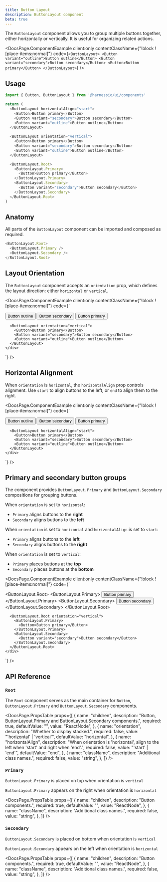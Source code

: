 ```yaml
---
title: Button Layout
description: ButtonLayout component
beta: true
---
```


The `ButtonLayout` component allows you to group multiple buttons together, either horizontally or vertically. It is useful for organizing related actions.


<DocsPage.ComponentExample
  client:only
  contentClassName={"!block ![place-items:normal]"}
  code={`
    <ButtonLayout>
      <Button variant="outline">Button outline</Button>
      <Button variant="secondary">Button secondary</Button>
      <Button>Button primary</Button>
    </ButtonLayout>
  `}
/>

## Usage

```typescript jsx
import { Button, ButtonLayout } from '@harnessio/ui/components'

return (
  <ButtonLayout horizontalAlign="start">
    <Button>Button primary</Button>
    <Button variant="secondary">Button secondary</Button>
    <Button variant="outline">Button outline</Button>
  </ButtonLayout>

  <ButtonLayout orientation="vertical">
    <Button>Button primary</Button>
    <Button variant="secondary">Button secondary</Button>
    <Button variant="outline">Button outline</Button>
  </ButtonLayout>

  <ButtonLayout.Root>
    <ButtonLayout.Primary>
      <Button>Button primary</Button>
    </ButtonLayout.Primary>
    <ButtonLayout.Secondary>
      <Button variant="secondary">Button secondary</Button>
    </ButtonLayout.Secondary>
  </ButtonLayout.Root>
)
```

## Anatomy

All parts of the `ButtonLayout` component can be imported and composed as required.

```typescript jsx
<ButtonLayout.Root>
  <ButtonLayout.Primary />
  <ButtonLayout.Secondary />
</ButtonLayout.Root>
```

## Layout Orientation

The `ButtonLayout` component accepts an `orientation` prop, which defines the layout direction: either `horizontal` or `vertical`.

<DocsPage.ComponentExample
  client:only
  contentClassName={"!block ![place-items:normal]"}
  code={`
    <div className="flex flex-col gap-cn-3xl">
      <ButtonLayout>
        <Button variant="outline">Button outline</Button>
        <Button variant="secondary">Button secondary</Button>
        <Button>Button primary</Button>
      </ButtonLayout>

      <ButtonLayout orientation="vertical">
        <Button>Button primary</Button>
        <Button variant="secondary">Button secondary</Button>
        <Button variant="outline">Button outline</Button>
      </ButtonLayout>
    </div>

`}
/>

## Horizontal Alignment

When `orientation` is `horizontal`, the `horizontalAlign` prop controls alignment. Use `start` to align buttons to the left, or `end` to align them to the right.

<DocsPage.ComponentExample
  client:only
  contentClassName={"!block ![place-items:normal]"}
  code={`
    <div className="flex flex-col gap-cn-3xl">
      <ButtonLayout>
        <Button variant="outline">Button outline</Button>
        <Button variant="secondary">Button secondary</Button>
        <Button>Button primary</Button>
      </ButtonLayout>

      <ButtonLayout horizontalAlign="start">
        <Button>Button primary</Button>
        <Button variant="secondary">Button secondary</Button>
        <Button variant="outline">Button outline</Button>
      </ButtonLayout>
    </div>

`}
/>

## Primary and secondary button groups

The component provides `ButtonLayout.Primary` and `ButtonLayout.Secondary` compositions for grouping buttons.

When `orientation` is set to `horizontal`:

- `Primary` aligns buttons to the **right**
- `Secondary` aligns buttons to the **left**

When `orientation` is set to `horizontal` and `horizontalAlign` is set to `start`:

- `Primary` aligns buttons to the **left**
- `Secondary` aligns buttons to the **right**

When `orientation` is set to `vertical`:

- `Primary` places buttons at the **top**
- `Secondary` places buttons at the **bottom**

<DocsPage.ComponentExample
  client:only
  contentClassName={"!block ![place-items:normal]"}
  code={`
    <div className="flex flex-col gap-cn-3xl">
      <ButtonLayout.Root>
        <ButtonLayout.Primary>
          <Button>Button primary</Button>
        </ButtonLayout.Primary>
        <ButtonLayout.Secondary>
          <Button variant="secondary">Button secondary</Button>
        </ButtonLayout.Secondary>
      </ButtonLayout.Root>

      <ButtonLayout.Root orientation="vertical">
        <ButtonLayout.Primary>
          <Button>Button primary</Button>
        </ButtonLayout.Primary>
        <ButtonLayout.Secondary>
          <Button variant="secondary">Button secondary</Button>
        </ButtonLayout.Secondary>
      </ButtonLayout.Root>
    </div>

`}
/>

## API Reference

### `Root`

The `Root` component serves as the main container for `Button`, `ButtonLayout.Primary` and `ButtonLayout.Secondary` components.

<DocsPage.PropsTable
  props={[
    {
      name: "children",
      description:
        "Button, ButtonLayout.Primary and ButtonLayout.Secondary components.",
      required: true,
      defaultValue: "",
      value: "ReactNode",
    },
    {
      name: "orientation",
      description: "Whether to display stacked.",
      required: false,
      value: "'horizontal' | 'vertical'",
      defaultValue: "horizontal",
    },
    {
      name: "horizontalAlign",
      description:
        "When orientation is 'horizontal', align to the left when 'start' and right when 'end'.",
      required: false,
      value: "'start' | 'end'",
      defaultValue: "end",
    },
    {
      name: "className",
      description: "Additional class names.",
      required: false,
      value: "string",
    },
  ]}
/>

### `Primary`

`ButtonLayout.Primary` is placed on top when orientation is `vertical`

`ButtonLayout.Primary` appears on the right when orientation is `horizontal`

<DocsPage.PropsTable
  props={[
    {
      name: "children",
      description: "Button components.",
      required: true,
      defaultValue: "",
      value: "ReactNode",
    },
    {
      name: "className",
      description: "Additional class names.",
      required: false,
      value: "string",
    },
  ]}
/>

### `Secondary`

`ButtonLayout.Secondary` is placed on bottom when orientation is `vertical`

`ButtonLayout.Secondary` appears on the left when orientation is `horizontal`

<DocsPage.PropsTable
  props={[
    {
      name: "children",
      description: "Button components.",
      required: true,
      defaultValue: "",
      value: "ReactNode",
    },
    {
      name: "className",
      description: "Additional class names.",
      required: false,
      value: "string",
    },
  ]}
/>
